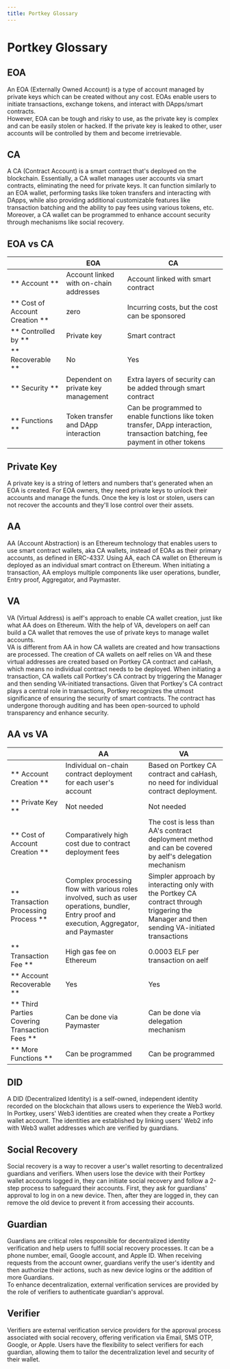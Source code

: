 ```yaml
---
title: Portkey Glossary
---
```


# Portkey Glossary

## EOA

An EOA (Externally Owned Account) is a type of account managed by private keys which can be created without any cost. EOAs enable users to initiate transactions, exchange tokens, and interact with DApps/smart contracts.  
 However, EOA can be tough and risky to use, as the private key is complex and can be easily stolen or hacked. If the private key is leaked to other, user accounts will be controlled by them and become irretrievable.

## CA

A CA (Contract Account) is a smart contract that's deployed on the blockchain. Essentially, a CA wallet manages user accounts via smart contracts, eliminating the need for private keys. It can function similarly to an EOA wallet, performing tasks like token transfers and interacting with DApps, while also providing additional customizable features like transaction batching and the ability to pay fees using various tokens, etc. Moreover, a CA wallet can be programmed to enhance account security through mechanisms like social recovery.

## EOA vs CA

|                                | EOA                                    | CA                                                                                                                             |
| ------------------------------ | -------------------------------------- | ------------------------------------------------------------------------------------------------------------------------------ |
| ** Account **                  | Account linked with on-chain addresses | Account linked with smart contract                                                                                             |
| ** Cost of Account Creation ** | zero                                   | Incurring costs, but the cost can be sponsored                                                                                 |
| ** Controlled by **            | Private key                            | Smart contract                                                                                                                 |
| ** Recoverable **              | No                                     | Yes                                                                                                                            |
| ** Security **                 | Dependent on private key management    | Extra layers of security can be added through smart contract                                                                   |
| ** Functions **                | Token transfer and DApp interaction    | Can be programmed to enable functions like token transfer, DApp interaction, transaction batching, fee payment in other tokens |

## Private Key

A private key is a string of letters and numbers that's generated when an EOA is created. For EOA owners, they need private keys to unlock their accounts and manage the funds. Once the key is lost or stolen, users can not recover the accounts and they'll lose control over their assets.

## AA

AA (Account Abstraction) is an Ethereum technology that enables users to use smart contract wallets, aka CA wallets, instead of EOAs as their primary accounts, as defined in ERC-4337. Using AA, each CA wallet on Ethereum is deployed as an individual smart contract on Ethereum. When initiating a transaction, AA employs multiple components like user operations, bundler, Entry proof, Aggregator, and Paymaster.

## VA

VA (Virtual Address) is aelf's approach to enable CA wallet creation, just like what AA does on Ethereum. With the help of VA, developers on aelf can build a CA wallet that removes the use of private keys to manage wallet accounts.  
VA is different from AA in how CA wallets are created and how transactions are processed. The creation of CA wallets on aelf relies on VA and these virtual addresses are created based on Portkey CA contract and caHash, which means no individual contract needs to be deployed. When initiating a transaction, CA wallets call Portkey's CA contract by triggering the Manager and then sending VA-initiated transactions. Given that Portkey's CA contract plays a central role in transactions, Portkey recognizes the utmost significance of ensuring the security of smart contracts. The contract has undergone thorough auditing and has been open-sourced to uphold transparency and enhance security.

## AA vs VA

|                                               | AA                                                                                                                                          | VA                                                                                                                                          |
| --------------------------------------------- | ------------------------------------------------------------------------------------------------------------------------------------------- | ------------------------------------------------------------------------------------------------------------------------------------------- |
| ** Account Creation **                        | Individual on-chain contract deployment for each user's account                                                                             | Based on Portkey CA contract and caHash, no need for individual contract deployment.                                                        |
| ** Private Key **                             | Not needed                                                                                                                                  | Not needed                                                                                                                                  |
| ** Cost of Account Creation **                | Comparatively high cost due to contract deployment fees                                                                                     | The cost is less than AA's contract deployment method and can be covered by aelf's delegation mechanism                                     |
| ** Transaction Processing Process **          | Complex processing flow with various roles involved, such as user operations, bundler, Entry proof and execution, Aggregator, and Paymaster | Simpler approach by interacting only with the Portkey CA contract through triggering the Manager and then sending VA-initiated transactions |
| ** Transaction Fee **                         | High gas fee on Ethereum                                                                                                                    | 0.0003 ELF per transaction on aelf                                                                                                          |
| ** Account Recoverable **                     | Yes                                                                                                                                         | Yes                                                                                                                                         |
| ** Third Parties Covering Transaction Fees ** | Can be done via Paymaster                                                                                                                   | Can be done via delegation mechanism                                                                                                        |
| ** More Functions **                          | Can be programmed                                                                                                                           | Can be programmed                                                                                                                           |

## DID

A DID (Decentralized Identity) is a self-owned, independent identity recorded on the blockchain that allows users to experience the Web3 world. In Portkey, users' Web3 identities are created when they create a Portkey wallet account. The identities are established by linking users' Web2 info with Web3 wallet addresses which are verified by guardians.

## Social Recovery

Social recovery is a way to recover a user's wallet resorting to decentralized guardians and verifiers. When users lose the device with their Portkey wallet accounts logged in, they can initiate social recovery and follow a 2-step process to safeguard their accounts. First, they ask for guardians' approval to log in on a new device. Then, after they are logged in, they can remove the old device to prevent it from accessing their accounts.

## Guardian

Guardians are critical roles responsible for decentralized identity verification and help users to fulfill social recovery processes. It can be a phone number, email, Google account, and Apple ID. When receiving requests from the account owner, guardians verify the user's identity and then authorize their actions, such as new device logins or the addition of more Guardians.  
To enhance decentralization, external verification services are provided by the role of verifiers to authenticate guardian's approval.

## Verifier

Verifiers are external verification service providers for the approval process associated with social recovery, offering verification via Email, SMS OTP, Google, or Apple. Users have the flexibility to select verifiers for each guardian, allowing them to tailor the decentralization level and security of their wallet.
